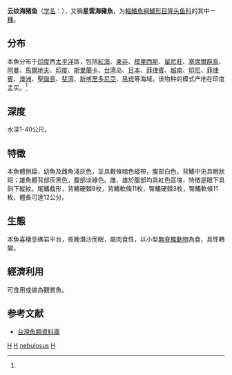 {{Speciesbox 
| taxon =  Halichoeres nebulosus
| status = LC
| status_system = IUCN3.1
| image = InazumaBRya.jpg
| authority = Cuvier et Valenciennes, 1839<ref name='id7735'>{{cite web| url =http://www.bioinfo.cn/db05/BjdwSpecies.php?action=view&id=7735| title =云纹海猪鱼| work =中国动物物种编目数据库| publisher =中国科学院微生物研究所| author =中国科学院动物研究所| accessdate =2009-04-16| deadurl =yes| archiveurl =https://web.archive.org/web/20160305024215/http://www.bioinfo.cn/db05/BjdwSpecies.php?action=view&id=7735| archivedate =2016-03-05}}</ref>
| synonyms = *''Halichoeres nebulosa''<br /><small>Herre, 1935</small>
*''Halichoeres reichei''<br /><small>Bleeker, 1858</small>
*''Julis nebulosus''<br /><small>Valenciennes, 1839</small>
*''Julis pseudominiatus''<br /><small>Bleeker, 1858</small>
*''Julis reichei''<br /><small>Bleeker, 1858</small>
*''Pseudojulis maculifer''<br /><small>Castelnau, 1875</small>
}}

'''云纹海猪鱼'''（[[学名|学名]]：{{lang|la|''Halichoeres nebulosus''}}），又稱'''星雲海豬魚'''，为[[輻鰭魚綱|輻鰭魚綱]][[鱸形目|鱸形目]][[隆头鱼科|隆头鱼科]]的其中一[[種|種]]。

==分布==
本魚分布于[[印度|印度]]西[[太平洋|太平洋]]區，包括[[紅海|紅海]]、[[東非|東非]]、[[模里西斯|模里西斯]]、[[留尼旺|留尼旺]]、[[塞席爾群島|塞席爾群島]]、[[阿曼|阿曼]]、[[馬爾地夫|馬爾地夫]]、[[印度|印度]]、[[斯里蘭卡|斯里蘭卡]]、[[台湾|台湾]]岛、[[日本|日本]]、[[菲律賓|菲律賓]]、[[越南|越南]]、[[印尼|印尼]]、[[菲律賓|菲律賓]]、[[澳洲|澳洲]]、[[聖誕島|聖誕島]]、[[斐濟|斐濟]]、[[新喀里多尼亞|新喀里多尼亞]]、[[帛琉|帛琉]]等海域。该物种的模式产地在印度孟买。<ref name='id7735'/>

==深度==
水深1-40公尺。

==特徵==
本魚體側扁，幼魚及雌魚淺灰色，並具數條暗色縱帶，腹部白色，背鰭中央具眼狀斑；雄魚體背部灰黑色，腹部淡綠色。雌、雄於腹部均具紅色區塊，特徵是眼下具斜下縱紋。尾鰭截形，背鰭硬棘9枚，背鰭軟條11枚，臀鰭硬棘3枚，臀鰭軟條11枚，體長可達12公分。

==生態==
本魚喜棲息礁岩平台，夜晚潛沙而眠，屬肉食性，以小型[[無脊椎動物|無脊椎動物]]為食，具性轉變。

==經濟利用==
可食用或做為觀賞魚。

==参考文献==
{{reflist}}
*[http://fishdb.sinica.edu.tw/ 台灣魚類資料庫]{{Wayback|url=http://fishdb.sinica.edu.tw/ |date=20160304193340 }}
{{Wikispecies|Halichoeres nebulosus}}
{{Taxonbar|from=Q2657443}}

[[Category:觀賞魚|H]]
[[Category:食用魚|H]]
[[Category:海猪鱼属|nebulosus]]
[[Category:1839年描述的魚類|H]]